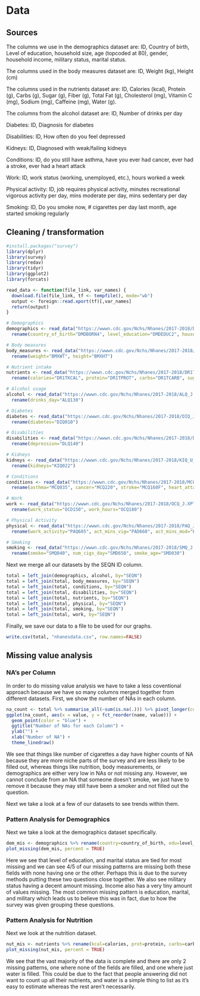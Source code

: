 # Data 

## Sources

The columns we use in the demographics dataset are: ID, Country of birth, Level of education, household size, age (topcoded at 80), gender, household income, military status, marital status.

The columns used in the body measures dataset are: ID, Weight (kg), Height (cm)

The columns used in the nutrients dataset are: ID, Calories (kcal), Protein (g), Carbs (g), Sugar (g), Fiber (g), Total Fat (g), Cholesterol (mg), Vitamin C (mg), Sodium (mg), Caffeine (mg), Water (g).

The columns from the alcohol dataset are: ID, Number of drinks per day

Diabetes: ID, Diagnosis for diabetes

Disabilities: ID, How often do you feel depressed

Kidneys: ID, Diagnosed with weak/failing kidneys

Conditions: ID, do you still have asthma, have you ever had cancer, ever had a stroke, ever had a heart attack

Work: ID, work status (working, unemployed, etc.), hours worked a week

Physical activity: ID, job requires physical activity, minutes recreational vigorous activity per day, mins moderate per day, mins sedentary per day

Smoking: ID, Do you smoke now, # cigarettes per day last month, age started smoking regularly 


## Cleaning / transformation

```r
#install.packages("survey")
library(dplyr)
library(survey)
library(redav)
library(tidyr)
library(ggplot2)
library(forcats)
```

```r
read_data <- function(file_link, var_names) {
  download.file(file_link, tf <- tempfile(), mode="wb")
  output <- foreign::read.xport(tf)[,var_names]
  return(output)
}
```

```r
# Demographics
demographics <- read_data("https://wwwn.cdc.gov/Nchs/Nhanes/2017-2018/DEMO_J.XPT", c("SEQN","DMDBORN4","DMDEDUC2","DMDHHSIZ","RIDAGEYR","RIAGENDR", "INDHHIN2", "DMQMILIZ", "DMDMARTL")) %>%
  rename(country_of_birth="DMDBORN4", level_education="DMDEDUC2", household_size="DMDHHSIZ", age="RIDAGEYR", gender="RIAGENDR", household_income="INDHHIN2", military_status="DMQMILIZ", marital_status="DMDMARTL")

# Body measures
body_measures <- read_data("https://wwwn.cdc.gov/Nchs/Nhanes/2017-2018/BMX_J.XPT", c("SEQN", "BMXWT", "BMXHT")) %>%
  rename(weight="BMXWT", height="BMXHT")

# Nutrient intake
nutrients <- read_data("https://wwwn.cdc.gov/Nchs/Nhanes/2017-2018/DR1TOT_J.XPT", c("SEQN", "DR1TKCAL", "DR1TPROT", "DR1TCARB", "DR1TSUGR", "DR1TFIBE", "DR1TTFAT", "DR1TCHOL", "DR1TVC", "DR1TSODI", "DR1TCAFF", "DR1_320Z")) %>%
  rename(calories="DR1TKCAL", protein="DR1TPROT", carbs="DR1TCARB", sugar="DR1TSUGR", fiber="DR1TFIBE", fat="DR1TTFAT", cholesterol="DR1TCHOL", vitc="DR1TVC", sodium="DR1TSODI", caffeine="DR1TCAFF", water="DR1_320Z")

# Alcohol usage
alcohol <- read_data("https://wwwn.cdc.gov/Nchs/Nhanes/2017-2018/ALQ_J.XPT", c("SEQN", "ALQ130")) %>%
  rename(drinks_day="ALQ130")

# Diabetes
diabetes <- read_data("https://wwwn.cdc.gov/Nchs/Nhanes/2017-2018/DIQ_J.XPT", c("SEQN", "DIQ010")) %>%
  rename(diabetes="DIQ010")

# Disabilities
disabilities <- read_data("https://wwwn.cdc.gov/Nchs/Nhanes/2017-2018/DLQ_J.XPT", c("SEQN", "DLQ140")) %>%
  rename(depression="DLQ140")

# Kidneys
kidneys <- read_data("https://wwwn.cdc.gov/Nchs/Nhanes/2017-2018/KIQ_U_J.XPT", c("SEQN", "KIQ022")) %>%
  rename(kidneys="KIQ022")

# Conditions
conditions <- read_data("https://wwwn.cdc.gov/Nchs/Nhanes/2017-2018/MCQ_J.XPT", c("SEQN", "MCQ035", "MCQ220", "MCQ160F", "MCQ160E")) %>%
  rename(asthma="MCQ035", cancer="MCQ220", stroke="MCQ160F", heart_attack="MCQ160E")

# Work
work <- read_data("https://wwwn.cdc.gov/Nchs/Nhanes/2017-2018/OCQ_J.XPT", c("SEQN", "OCD150", "OCQ180")) %>%
  rename(work_status="OCD150", work_hours="OCQ180")

# Physical Activity
physical <- read_data("https://wwwn.cdc.gov/Nchs/Nhanes/2017-2018/PAQ_J.XPT", c("SEQN", "PAQ605", "PAD660", "PAD675", "PAD680")) %>%
  rename(work_activity="PAQ605", act_mins_vig="PAD660", act_mins_mod="PAD675", act_mins_sed="PAD680")

# Smoking
smoking <- read_data("https://wwwn.cdc.gov/Nchs/Nhanes/2017-2018/SMQ_J.XPT", c("SEQN", "SMQ040", "SMD650", "SMD030")) %>%
  rename(smoke="SMQ040", num_cigs_day="SMD650", smoke_age="SMD030")
```

Next we merge all our datasets by the SEQN ID column.
```r
total = left_join(demographics, alcohol, by="SEQN")
total = left_join(total, body_measures, by="SEQN")
total = left_join(total, conditions, by="SEQN")
total = left_join(total, disabilities, by="SEQN")
total = left_join(total, nutrients, by="SEQN")
total = left_join(total, physical, by="SEQN")
total = left_join(total, smoking, by="SEQN")
total = left_join(total, work, by="SEQN")
```

Finally, we save our data to a file to be used for our graphs.
```r
write.csv(total, "nhanesdata.csv", row.names=FALSE)
```

## Missing value analysis

### NA's per Column
In order to do missing value analysis we have to take a less coventional approach because we have so many columns merged together from different datasets. First, we show the number of NAs in each column.
```r
na_count <- total %>% summarise_all(~sum(is.na(.))) %>% pivot_longer(cols=1:39)
ggplot(na_count, aes(x = value, y = fct_reorder(name, value))) +
  geom_point(color = "blue") +
  ggtitle("Number of NAs for each Column") +
  ylab("") +
  xlab("Number of NA") +
  theme_linedraw()
```

We see that things like number of cigarettes a day have higher counts of NA because they are more niche parts of the survey and are less likely to be filled out, whereas things like nutrition, body measurements, or demographics are either very low in NAs or not missing any. However, we cannot conclude from an NA that someone doesn't smoke, we just have to remove it because they may still have been a smoker and not filled out the question.

Next we take a look at a few of our datasets to see trends within them.

### Pattern Analysis for Demographics

Next we take a look at the demographics dataset specifically.
```r
dem_mis <- demographics %>% rename(country=country_of_birth, edu=level_education, hsize=household_size, age=age, gender=gender, inc=household_income, mil=military_status, mar=marital_status)
plot_missing(dem_mis, percent = TRUE)
```

Here we see that level of education, and marital status are tied for most missing and we can see 4/5 of our missing patterns are missing both these fields with none having one or the other. Perhaps this is due to the survey methods putting these two questions close together. We also see military status having a decent amount missing. Income also has a very tiny amount of values missing. The most common missing pattern is education, marital, and military which leads us to believe this was in fact, due to how the survey was given grouping these questions.

### Pattern Analysis for Nutrition

Next we look at the nutrition dataset.
```r
nut_mis <- nutrients %>% rename(kcal=calories, prot=protein, carbs=carbs, sugar=sugar, fiber=fiber, fat=fat, chol=cholesterol, vitc=vitc, sodium=sodium, caf=caffeine, water=water)
plot_missing(nut_mis, percent = TRUE)
```

We see that the vast majority of the data is complete and there are only 2 missing patterns, one where none of the fields are filled, and one where just water is filled. This could be due to the fact that people answering did not want to count up all their nutrients, and water is a simple thing to list as it's easy to estimate whereas the rest aren't necessarily.